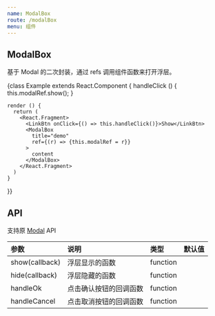 ```yaml
---
name: ModalBox
route: /modalBox
menu: 组件
---
```



## ModalBox

基于 Modal 的二次封装，通过 refs 调用组件函数来打开浮层。

<Playground>
  {class Example extends React.Component {
    handleClick () {
      this.modalRef.show();
    }

    render () {
      return (
        <React.Fragment>
          <LinkBtn onClick={() => this.handleClick()}>Show</LinkBtn>
          <ModalBox
            title="demo"
            ref={(r) => {this.modalRef = r}}
          >
            content
          </ModalBox>
        </React.Fragment>
      )
    }
  }}
</Playground>

## API

支持原 [Modal](https://ant-design.gitee.io/components/modal-cn/) API

|参数|说明|类型|默认值|
|:--|:--|:--|:--|
|show(callback)|浮层显示的函数|function||
|hide(callback)|浮层隐藏的函数|function||
|handleOk|点击确认按钮的回调函数|function||
|handleCancel|点击取消按钮的回调函数|function||